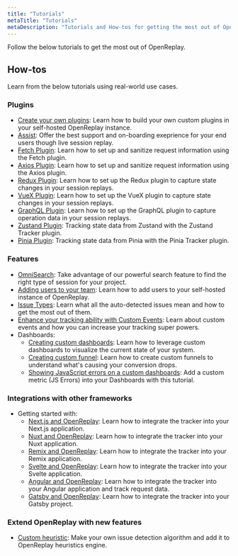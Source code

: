 ```yaml
---
title: "Tutorials"
metaTitle: "Tutorials"
metaDescription: "Tutorials and How-tos for getting the most out of OpenReplay."
---
```


Follow the below tutorials to get the most out of OpenReplay.

## How-tos

Learn from the below tutorials using real-world use cases.

### Plugins
- [Create your own plugins](/tutorials/build-plugins): Learn how to build your own custom plugins in your self-hosted OpenReplay instance.
- [Assist](/tutorials/assist): Offer the best support and on-boarding exeprience for your end users though live session replay.
- [Fetch Plugin](/tutorials/fetch): Learn how to set up and sanitize request information using the Fetch plugin.
- [Axios Plugin](/tutorials/axios): Learn how to set up and sanitize request information using the Axios plugin.
- [Redux Plugin](/tutorials/redux): Learn how to set up the Redux plugin to capture state changes in your session replays.
- [VueX Plugin](/tutorials/vuex): Learn how to set up the VueX plugin to capture state changes in your session replays.
- [GraphQL Plugin](/tutorials/graphql): Learn how to set up the GraphQL plugin to capture operation data in your session replays.
- [Zustand Plugin](/tutorials/zustand): Tracking state data from Zustand with the Zustand Tracker plugin.
- [Pinia Plugin](/tutorials/pinia): Tracking state data from Pinia with the Pinia Tracker plugin.

### Features

- [OmniSearch](/tutorials/omnisearch): Take advantage of our powerful search feature to find the right type of session for your project.
- [Adding users to your team](/tutorials/invite-team-members): Learn how to add users to your self-hosted instance of OpenReplay.
- [Issue Types](/tutorials/issues): Learn what all the auto-detected issues mean and how to get the most out of them.
- [Enhance your tracking ability with Custom Events](/tutorials/custom-events): Learn about custom events and how you can increase your tracking super powers.
- Dashboards:
   - [Creating custom dashboards](/tutorials/custom-dashboard): Learn how to leverage custom dashboards to visualize the current state of your system.
   - [Creating custom funnel](/tutorials/funnels): Learn how to create custom funnels to understand what's causing your conversion drops.
   - [Showing JavaScript errors on a custom dashboards](/tutorials/js-errors-dashboard): Add a custom metric (JS Errors) into your Dashboards with this tutorial.

### Integrations with other frameworks

- Getting started with:
   - [Next.js and OpenReplay](/tutorials/next): Learn how to integrate the tracker into your Next.js application.
   - [Nuxt and OpenReplay](/using-or/nuxt): Learn how to integrate the tracker into your Nuxt application.
   - [Remix and OpenReplay](/using-or/remix): Learn how to integrate the tracker into your Remix application.
   - [Svelte and OpenReplay](/using-or/svelte): Learn how to integrate the tracker into your Svelte application.
   - [Angular and OpenReplay](/using-or/angular): Learn how to integrate the tracker into your Angular application and track request data.
   - [Gatsby and OpenReplay](/using-or/gatsby): Learn how to integrate the tracker into your Gatsby project.

### Extend OpenReplay with new features
- [Custom heuristic](/tutorials/custom-heuristics): Make your own issue detection algorithm and add it to OpenReplay heuristics engine.
